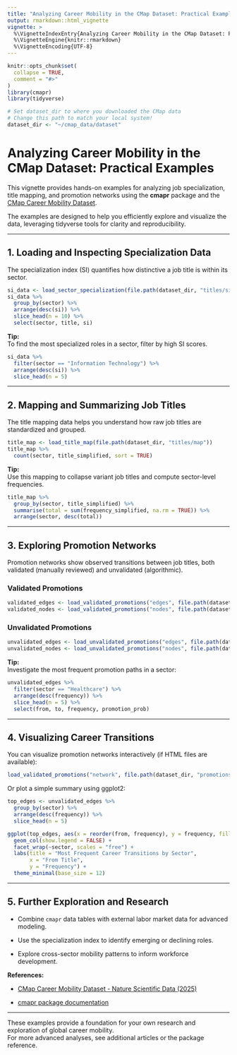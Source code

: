 ```yaml
---
title: "Analyzing Career Mobility in the CMap Dataset: Practical Examples"
output: rmarkdown::html_vignette
vignette: >
  %\VignetteIndexEntry{Analyzing Career Mobility in the CMap Dataset: Practical Examples}
  %\VignetteEngine{knitr::rmarkdown}
  %\VignetteEncoding{UTF-8}
---
```


```r
knitr::opts_chunk$set(
  collapse = TRUE,
  comment = "#>"
)
library(cmapr)
library(tidyverse)

# Set dataset_dir to where you downloaded the CMap data
# Change this path to match your local system!
dataset_dir <- "~/cmap_data/dataset"
```

# **Analyzing Career Mobility in the CMap Dataset: Practical Examples**

This vignette provides hands-on examples for analyzing job specialization, title mapping, and promotion networks using the **cmapr** package and the [CMap Career Mobility Dataset](https://www.nature.com/articles/s41597-025-05526-3).

The examples are designed to help you efficiently explore and visualize the data, leveraging tidyverse tools for clarity and reproducibility.

------------------------------------------------------------------------

## **1. Loading and Inspecting Specialization Data**

The specialization index (SI) quantifies how distinctive a job title is within its sector.

```r
si_data <- load_sector_specialization(file.path(dataset_dir, "titles/si"))
si_data %>%
  group_by(sector) %>%
  arrange(desc(si)) %>%
  slice_head(n = 10) %>%
  select(sector, title, si)
```

**Tip:**\
To find the most specialized roles in a sector, filter by high SI scores.

```r
si_data %>%
  filter(sector == "Information Technology") %>%
  arrange(desc(si)) %>%
  slice_head(n = 5)
```

------------------------------------------------------------------------

## **2. Mapping and Summarizing Job Titles**

The title mapping data helps you understand how raw job titles are standardized and grouped.

```r
title_map <- load_title_map(file.path(dataset_dir, "titles/map"))
title_map %>%
  count(sector, title_simplified, sort = TRUE)
```

**Tip:**\
Use this mapping to collapse variant job titles and compute sector-level frequencies.

```r
title_map %>%
  group_by(sector, title_simplified) %>%
  summarise(total = sum(frequency_simplified, na.rm = TRUE)) %>%
  arrange(sector, desc(total))
```

------------------------------------------------------------------------

## **3. Exploring Promotion Networks**

Promotion networks show observed transitions between job titles, both validated (manually reviewed) and unvalidated (algorithmic).

### **Validated Promotions**

```r
validated_edges <- load_validated_promotions("edges", file.path(dataset_dir, "promotions/validated"))
validated_nodes <- load_validated_promotions("nodes", file.path(dataset_dir, "promotions/validated"))
```

### **Unvalidated Promotions**

```r
unvalidated_edges <- load_unvalidated_promotions("edges", file.path(dataset_dir, "promotions/unvalidated"))
unvalidated_nodes <- load_unvalidated_promotions("nodes", file.path(dataset_dir, "promotions/unvalidated"))
```

**Tip:**\
Investigate the most frequent promotion paths in a sector:

```r
unvalidated_edges %>%
  filter(sector == "Healthcare") %>%
  arrange(desc(frequency)) %>%
  slice_head(n = 5) %>%
  select(from, to, frequency, promotion_prob)
```

------------------------------------------------------------------------

## **4. Visualizing Career Transitions**

You can visualize promotion networks interactively (if HTML files are available):

```r
load_validated_promotions("network", file.path(dataset_dir, "promotions/validated"), open_html = "US_finance.html")
```

Or plot a simple summary using ggplot2:

```r
top_edges <- unvalidated_edges %>%
  group_by(sector) %>%
  arrange(desc(frequency)) %>%
  slice_head(n = 5)

ggplot(top_edges, aes(x = reorder(from, frequency), y = frequency, fill = to)) +
  geom_col(show.legend = FALSE) +
  facet_wrap(~sector, scales = "free") +
  labs(title = "Most Frequent Career Transitions by Sector",
       x = "From Title",
       y = "Frequency") +
  theme_minimal(base_size = 12)
```

------------------------------------------------------------------------

## **5. Further Exploration and Research**

-   Combine `cmapr` data tables with external labor market data for advanced modeling.

-   Use the specialization index to identify emerging or declining roles.

-   Explore cross-sector mobility patterns to inform workforce development.

**References:**

-   [CMap Career Mobility Dataset - Nature Scientific Data (2025)](https://www.nature.com/articles/s41597-025-05526-3)

-   [cmapr package documentation](https://github.com/farach/cmapr)

------------------------------------------------------------------------

These examples provide a foundation for your own research and exploration of global career mobility.\
For more advanced analyses, see additional articles or the package reference.
